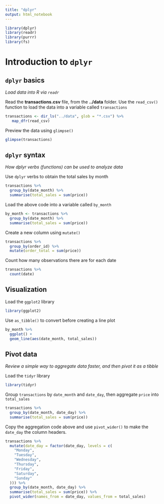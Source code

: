 ```yaml
---
title: "dplyr"
output: html_notebook
---
```


```r
library(dplyr)
library(readr)
library(purrr)
library(fs)
```

# Introduction to `dplyr`

## `dplyr` basics
*Load data into R via `readr`*

Read the **transactions.csv** file, from the **../data** folder. Use the `read_csv()` function to load the data into a variable called `transactions`
```r
transactions <- dir_ls("../data", glob = "*.csv") %>%
   map_dfr(read_csv)
```

Preview the data using `glimpse()`
```r
glimpse(transactions)
```

## `dplyr` syntax
*How dplyr verbs (functions) can be used to analyze data*

Use `dplyr` verbs to obtain the total sales by month
```r
transactions %>%
  group_by(date_month) %>%
  summarise(total_sales = sum(price))
```

Load the above code into a variable called `by_month`
```r
by_month <- transactions %>%
  group_by(date_month) %>%
  summarise(total_sales = sum(price))
```
    
Create a new column using `mutate()`
```r
transactions %>%
  group_by(order_id) %>% 
  mutate(order_total = sum(price))
```

Count how many observations there are for each date
```r
transactions %>% 
  count(date)
```


## Visualization

Load the `ggplot2` library
```r
library(ggplot2)
```

Use `as_tibble()` to convert before creating a line plot 
```r
by_month %>%
  ggplot() +
  geom_line(aes(date_month, total_sales))
```

## Pivot data
*Review a simple way to aggregate data faster, and then pivot it as a tibble*

Load the `tidyr` library
```r
library(tidyr)
```

Group `transactions` by `date_month` and `date_day`, then aggregate `price` into `total_sales`
```r
transactions %>%
  group_by(date_month, date_day) %>% 
  summarise(total_sales = sum(price))
```

Copy the aggregation code above and use `pivot_wider()` to make the `date_day` the column headers.
```r
transactions %>%
  mutate(date_day = factor(date_day, levels = c(
    "Monday", 
    "Tuesday", 
    "Wednesday", 
    "Thursday", 
    "Friday", 
    "Saturday", 
    "Sunday"
  ))) %>%
  group_by(date_month, date_day) %>% 
  summarise(total_sales = sum(price)) %>%
  pivot_wider(names_from = date_day, values_from = total_sales)
```
